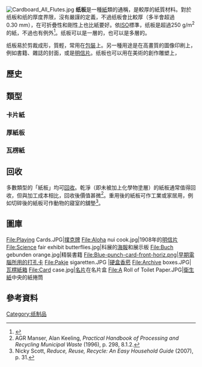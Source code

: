[[Image:Cardboard_All_Flutes.jpg|thumb]]
'''纸板'''是一種[[紙|紙]]類的通稱，是較厚的紙質材料。對於纸板和纸的厚度界限，沒有嚴謹的定義，不過纸板會比較厚（多半會超過0.30 mm），在可折疊性和剛性上也比紙要好。依[[國際標準化組織|ISO]]標準，纸板是{{le|grammage|grammage}}超過250 g/m<sup>2</sup>的紙，不過也有例外<ref name="Robertson">{{Cite book|last=Robertson|first= Gordon L.|title=Food Packaging - Principle and Practice (2nd Ed.)|year=2005|isbn=978-0-8493-3775-8 |page=111}}</ref>。纸板可以是一層的，也可以是多層的。

纸板易於剪裁成形，質輕，常用在[[包裝|包裝]]上。另一種用途是在高畫質的圖像印刷上，例如書籍、雜誌的封面，或是[[明信片|明信片]]。纸板也可以用在美術的創作雕塑上，
==歷史==

==類型==
===卡片紙===
{{main|卡片紙}}

===厚紙板===
{{main|厚紙板}}

===瓦楞紙===
{{main|瓦楞紙}}

==回收==
多數類型的「紙板」均可[[回收|回收]]。乾淨（即未被加上化學物塗層）的紙板通常值得回收，但與加工成本相比，回收後價值甚微<ref>AGR Manser, Alan Keeling, ''Practical Handbook of Processing and Recycling Municipal Waste'' (1996), p. 298, 8.1.2.</ref>。重用後的紙板可作工業或家居用，例如切碎後的紙板可作動物的寢室的舖墊<ref>Nicky Scott, ''Reduce, Reuse, Recycle: An Easy Household Guide'' (2007), p. 31.</ref>。

==圖庫==
<gallery>
File:Playing Cards.JPG|[[撲克牌|撲克牌]]
File:Aloha nui cook.jpg|1908年的[[明信片|明信片]]
File:Science fair exhibit butterflies.jpg|科展的[[海報|海報]]和展示板
File:Buch gebunden orange.jpg|精裝書籍
File:Blue-punch-card-front-horiz.png|早期電腦所用的[[打孔卡|打孔卡]]
File:Pakje sigaretten.JPG |[[煙標|硬盒香菸]]
File:Archive boxes.JPG|[[瓦楞紙箱|瓦楞紙箱]]
File:Card case.jpg|[[名片|名片]]在名片盒
File:A Roll of Toilet Paper.JPG|[[衛生紙|衛生紙]]中央的紙捲筒
</gallery>

==參考資料==
{{reflist}}

{{纸制品}}

[[Category:纸制品|Category:纸制品]]